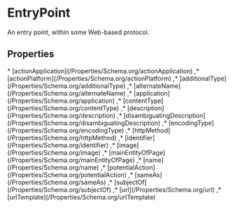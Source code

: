 # EntryPoint

An entry point, within some Web-based protocol.

## Properties

<Grid>
* [actionApplication](/Properties/Schema.org/actionApplication)
,* [actionPlatform](/Properties/Schema.org/actionPlatform)
,* [additionalType](/Properties/Schema.org/additionalType)
,* [alternateName](/Properties/Schema.org/alternateName)
,* [application](/Properties/Schema.org/application)
,* [contentType](/Properties/Schema.org/contentType)
,* [description](/Properties/Schema.org/description)
,* [disambiguatingDescription](/Properties/Schema.org/disambiguatingDescription)
,* [encodingType](/Properties/Schema.org/encodingType)
,* [httpMethod](/Properties/Schema.org/httpMethod)
,* [identifier](/Properties/Schema.org/identifier)
,* [image](/Properties/Schema.org/image)
,* [mainEntityOfPage](/Properties/Schema.org/mainEntityOfPage)
,* [name](/Properties/Schema.org/name)
,* [potentialAction](/Properties/Schema.org/potentialAction)
,* [sameAs](/Properties/Schema.org/sameAs)
,* [subjectOf](/Properties/Schema.org/subjectOf)
,* [url](/Properties/Schema.org/url)
,* [urlTemplate](/Properties/Schema.org/urlTemplate)

</Grid>

